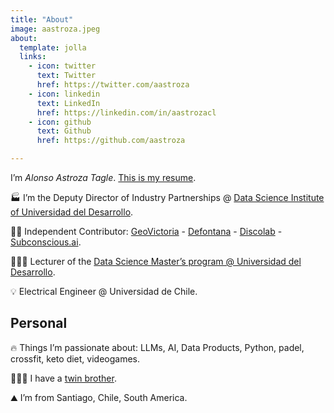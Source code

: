 ```yaml
---
title: "About"
image: aastroza.jpeg
about:
  template: jolla
  links:
    - icon: twitter
      text: Twitter
      href: https://twitter.com/aastroza
    - icon: linkedin
      text: LinkedIn
      href: https://linkedin.com/in/aastrozacl
    - icon: github
      text: Github
      href: https://github.com/aastroza

---
```


I'm *Alonso Astroza Tagle*. [This is my resume](https://docs.google.com/document/d/1wxtLNsBQYz-peTrHwgZdpdJh3xIa_v-jNS0JNXj7tUo/edit?usp=sharing).

🏭 I'm the Deputy Director of Industry Partnerships @  [Data Science Institute of Universidad del Desarrollo](https://ingenieria.udd.cl/persona/alonso-astroza-tagle/).

👨‍💻 Independent Contributor: [GeoVictoria](https://www.geovictoria.com) - [Defontana](https://www.defontana.com) - [Discolab](https://www.discolab.cl) - [Subconscious.ai](https://www.subconscious.ai/).

👨🏻‍🏫 Lecturer of the [Data Science Master’s program @ Universidad del Desarrollo](https://ingenieria.udd.cl/postgrado/magister-en-data-science/profesores/).

💡 Electrical Engineer @ Universidad de Chile.


## Personal

🔥 Things I'm passionate about: LLMs, AI, Data Products, Python, padel, crossfit, keto diet, videogames.

🧑‍🤝‍🧑 I have a [twin brother](https://sastroza.cl/).

⛰️ I'm from Santiago, Chile, South America.
